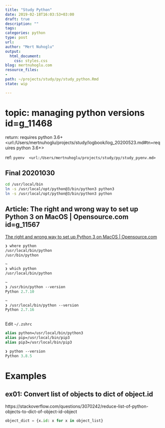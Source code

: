 ```yaml
---
title: "Study Python"
date: 2019-02-18T16:03:53+03:00 
draft: true
description: ""
tags:
categories: python
type: post
url:
author: "Mert Nuhoglu"
output:
  html_document:
    css: styles.css
blog: mertnuhoglu.com
resource_files:
- 
path: ~/projects/study/py/study_python.Rmd
state: wip

---
```


# topic: managing python versions id=g_11468

return: requires python 3.6+ <url:/Users/mertnuhoglu/projects/study/logbook/log_20200523.md#tn=requires python 3.6+>

ref: `pyenv  <url:/Users/mertnuhoglu/projects/study/py/study_pyenv.md>`

## Final 20201030 

```bash
cd /usr/local/bin
ln -s /usr/local/opt/python@3/bin/python3 python3 
ln -s /usr/local/opt/python@3/bin/python3 python
```


## Article: The right and wrong way to set up Python 3 on MacOS | Opensource.com id=g_11567

[The right and wrong way to set up Python 3 on MacOS | Opensource.com](https://opensource.com/article/19/5/python-3-default-mac#what-to-do)

```clojure
❯ where python
/usr/local/bin/python
/usr/bin/python

~
❯ which python
/usr/local/bin/python

~
❯ /usr/bin/python --version
Python 2.7.10

~
❯ /usr/local/bin/python --version
Python 2.7.16
 
```

Edit `~/.zshrc`

```clojure
alias python=/usr/local/bin/python3
alias pip=/usr/local/bin/pip3
alias pip3=/usr/local/bin/pip3
```

```clojure
❯ python --version
Python 3.8.5
```


# Examples

## ex01: Convert list of objects to dict of object.id

https://stackoverflow.com/questions/3070242/reduce-list-of-python-objects-to-dict-of-object-id-object

``` py
object_dict = {x.id: x for x in object_list}
``` 




